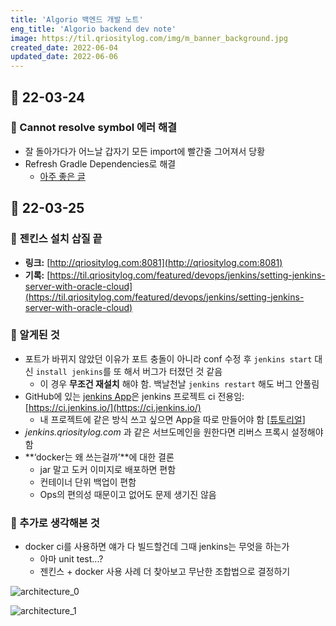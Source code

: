 ```yaml
---
title: 'Algorio 백엔드 개발 노트'
eng_title: 'Algorio backend dev note'
image: https://til.qriositylog.com/img/m_banner_background.jpg
created_date: 2022-06-04
updated_date: 2022-06-06
---
```


## 📅 22-03-24
### 📌 Cannot resolve symbol 에러 해결

- 잘 돌아가다가 어느날 갑자기 모든 import에 빨간줄 그어져서 당황
- Refresh Gradle Dependencies로 해결
    - [아주 좋은 글](https://ottl-seo.tistory.com/entry/IntelliJ-Cannot-resolve-symbol-%EC%97%90%EB%9F%AC-%ED%95%B4%EA%B2%B0)

## 📅 22-03-25
### 📌 **젠킨스 설치 삽질 끝**

- **링크:** [http://qriositylog.com:8081](http://qriositylog.com:8081)
- **기록:** [https://til.qriositylog.com/featured/devops/jenkins/setting-jenkins-server-with-oracle-cloud](https://til.qriositylog.com/featured/devops/jenkins/setting-jenkins-server-with-oracle-cloud)

### 📌 알게된 것

- 포트가 바뀌지 않았던 이유가 포트 충돌이 아니라 conf 수정 후 `jenkins start` 대신 `install jenkins`를 또 해서 버그가 터졌던 것 같음
    - 이 경우 **무조건 재설치** 해야 함. 백날천날 `jenkins restart` 해도 버그 안풀림
- GitHub에 있는 [jenkins App](https://github.com/apps/ci-jenkins-io)은 jenkins 프로젝트 ci 전용임: [https://ci.jenkins.io/](https://ci.jenkins.io/)
    - 내 프로젝트에 같은 방식 쓰고 싶으면 App을 따로 만들어야 함 [[튜토리얼](https://www.jenkins.io/blog/2020/04/16/github-app-authentication/)]
- *jenkins.qriositylog.com* 과 같은 서브도메인을 원한다면 리버스 프록시 설정해야 함
- **‘docker는 왜 쓰는걸까’**에 대한 결론
    - jar 말고 도커 이미지로 배포하면 편함
    - 컨테이너 단위 백업이 편함
    - Ops의 편의성 때문이고 없어도 문제 생기진 않음

### 📌 추가로 생각해본 것

- docker ci를 사용하면 얘가 다 빌드할건데 그때 jenkins는 무엇을 하는가
    - 아마 unit test...?
    - 젠킨스 + docker 사용 사례 더 찾아보고 무난한 조합법으로 결정하기

![architecture_0](https://user-images.githubusercontent.com/77003554/178111719-2345435e-d0df-4285-8f15-7cf3f9aaf543.png)

![architecture_1](https://user-images.githubusercontent.com/77003554/178111657-dd36c4ec-8c54-41dc-b100-fa746a7aa85b.png)
